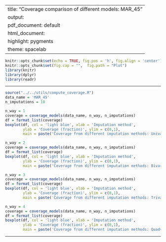 
---
title: "Coverage comparison of different models: MAR_45"
output:
  pdf_document: default
  html_document:
    highlight: pygments
    theme: spacelab
---

```r
knitr::opts_chunk$set(echo = TRUE, fig.pos = 'h', fig.align = 'center')
knitr::opts_chunk$set(fig.cap = "",  fig.path = "Plot")
library(knitr)
library(dplyr)
library(readr)
```

* * *

```r
source("../../utils/compute_coverage.R")
data_name = 'MAR_45'
n_imputations = 10
```

```r
n_way = 1
coverage = coverage_models(data_name, n_way, n_imputations)
df = format_list(coverage)
boxplot(df, col = 'light blue', xlab = 'Imputation method', 
        ylab = 'Coverage (fraction)', ylim = c(0,1), 
        main = paste('Coverage from different imputation methods: Univariate pmf'))
```

```r
n_way = 2
coverage = coverage_models(data_name, n_way, n_imputations)
df = format_list(coverage)
boxplot(df, col = 'light blue', xlab = 'Imputation method', 
        ylab = 'Coverage (fraction)', ylim = c(0,1), 
        main = paste('Coverage from different imputation methods: Bivariate pmf'))
```

```r
n_way = 3
coverage = coverage_models(data_name, n_way, n_imputations)
df = format_list(coverage)
boxplot(df, col = 'light blue', xlab = 'Imputation method', 
        ylab = 'Coverage (fraction)', ylim = c(0,1), 
        main = paste('Coverage from different imputation methods: Trivariate pmf'))
```

```r
n_way = 4
coverage = coverage_models(data_name, n_way, n_imputations)
df = format_list(coverage)
boxplot(df, col = 'light blue', xlab = 'Imputation method', 
        ylab = 'Coverage (fraction)', ylim = c(0,1), 
        main = paste('Coverage from different imputation methods: Quadvariate pmf'))
```


* * *



